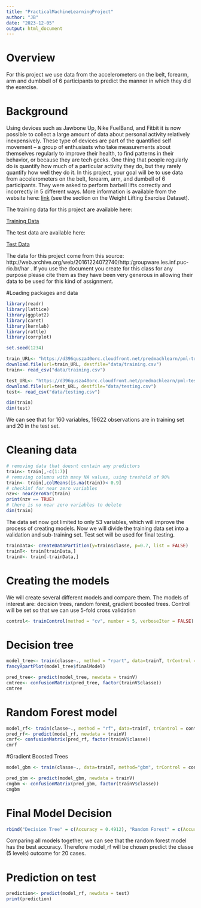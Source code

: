 ```yaml
---
title: "PracticalMachineLearningProject"
author: "JB"
date: "2023-12-05"
output: html_document
---
```

# Overview
For this project we use data from the accelerometers on the belt, forearm, arm and dumbbell of 6 participants to predict the manner in which they did the exercise. 

# Background

Using devices such as Jawbone Up, Nike FuelBand, and Fitbit it is now possible to collect a large amount of data about personal activity relatively inexpensively. These type of devices are part of the quantified self movement – a group of enthusiasts who take measurements about themselves regularly to improve their health, to find patterns in their behavior, or because they are tech geeks. One thing that people regularly do is quantify how much of a particular activity they do, but they rarely quantify how well they do it. In this project, your goal will be to use data from accelerometers on the belt, forearm, arm, and dumbell of 6 participants. They were asked to perform barbell lifts correctly and incorrectly in 5 different ways. More information is available from the website here: 
[link](http://web.archive.org/web/20161224072740/http:/groupware.les.inf.puc-rio.br/har)
 (see the section on the Weight Lifting Exercise Dataset).

The training data for this project are available here:

[Training Data](https://d396qusza40orc.cloudfront.net/predmachlearn/pml-training.csv)

The test data are available here:

[Test Data](https://d396qusza40orc.cloudfront.net/predmachlearn/pml-testing.csv)

The data for this project come from this source: 
http://web.archive.org/web/20161224072740/http:/groupware.les.inf.puc-rio.br/har
. If you use the document you create for this class for any purpose please cite them as they have been very generous in allowing their data to be used for this kind of assignment.

#Loading packages and data
```r
library(readr)
library(lattice)
library(ggplot2)
library(caret)
library(kernlab)
library(rattle)
library(corrplot)

set.seed(1234)

train_URL<- "https://d396qusza40orc.cloudfront.net/predmachlearn/pml-training.csv"
download.file(url=train_URL, destfile="data/training.csv")
train<- read_csv("data/training.csv")

test_URL<- "https://d396qusza40orc.cloudfront.net/predmachlearn/pml-testing.csv"
download.file(url=test_URL, destfile="data/testing.csv")
test<- read_csv("data/testing.csv")

dim(train)
dim(test)
```

We can see that for 160 variables, 19622 observations are in training set and 20 in the test set.
 
# Cleaning data

```r
# removing data that doesnt contain any predictors
train<- train[,-c(1:7)] 
# removing columns with many NA values, using treshold of 90%
train<- train[,colMeans(is.na(train))< 0.9]
# checkinf for near zero variables
nzv<- nearZeroVar(train)
print(nzv == TRUE)
# there is no near zero variables to delete
dim(train)
```

The data set now got limited to only 53 variables, which will improve the process of creating models. Now we will divide the training data set into a validation and sub-training set. Test set will be used for final testing.

```r
trainData<- createDataPartition(y=train$classe, p=0.7, list = FALSE)
trainT<- train[trainData,]
trainV<- train[-trainData,]
```

# Creating the models

We will create several different models and compare them. The models of interest are: decision trees, random forest, gradient boosted trees.
Control will be set so that we can use 5-fold cross validation
```r
control<- trainControl(method = "cv", number = 5, verboseIter = FALSE)
```

# Decision tree
```r
model_tree<- train(classe~., method = "rpart", data=trainT, trControl = control)
fancyRpartPlot(model_tree$finalModel)

pred_tree<- predict(model_tree, newdata = trainV)
cmtree<- confusionMatrix(pred_tree, factor(trainV$classe))
cmtree
```

# Random Forest model

```r
model_rf<- train(classe~., method = "rf", data=trainT, trControl = control, tuneLength = 5)
pred_rf<- predict(model_rf, newdata = trainV)
cmrf<- confusionMatrix(pred_rf, factor(trainV$classe))
cmrf
```

#Gradient Boosted Trees

```r
model_gbm <- train(classe~., data=trainT, method="gbm", trControl = control, tuneLength = 5, verbose = F)

pred_gbm <- predict(model_gbm, newdata = trainV)
cmgbm <- confusionMatrix(pred_gbm, factor(trainV$classe))
cmgbm
```

# Final Model Decision

```r
rbind("Decision Tree" = c(Accuracy = 0.4912), "Random Forest" = c(Accuracy = 0.9952), "Gradient Boosted Trees" = c(Accuracy = 0.99))
```

Comparing all models together, we can see that the random forest model has the best accuracy. Therefore model_rf will be chosen predict the classe (5 levels) outcome for 20 cases. 

# Prediction on test

```r
prediction<- predict(model_rf, newdata = test)
print(prediction)
```


 